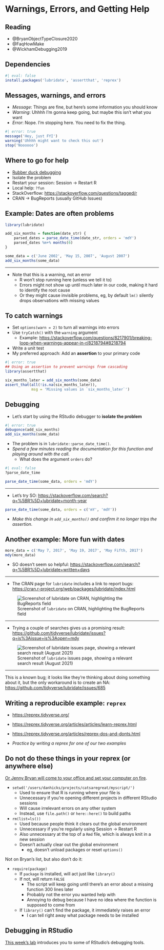 # Warnings, Errors, and Getting Help 

## Reading

- @BryanObjectTypeClosure2020
- @FaqHowMake
- @WickhamDebugging2019

## Dependencies

```r
#| eval: false
install.packages('lubridate', 'assertthat', 'reprex')
```

## Messages, warnings, and errors

- *Message*:  Things are fine, but here's some information you should know
- *Warning*:  Uhhhh I'm gonna keep going, but maybe this isn't what you want
- *Error*:  Nope.  I'm stopping here.  You need to fix the thing. 

```r
#| error: true
message('Hey, just FYI')
warning('Uhhhh might want to check this out')
stop('Noooooo')
```

## Where to go for help

- [Rubber duck debugging](https://en.wikipedia.org/wiki/Rubber_duck_debugging)
- Isolate the problem
- Restart your session: Session $\to$ Restart R
- Local help: `?fun`
- StackOverflow: <https://stackoverflow.com/questions/tagged/r>
- CRAN $\to$ BugReports (usually GitHub Issues)

## Example: Dates are often problems

```r
library(lubridate)

add_six_months = function(date_str) {
    parsed_dates = parse_date_time(date_str, orders = 'mdY')
    parsed_dates %m+% months(6) 
}

some_data = c('June 2002', 'May 15, 2007', 'August 2007')
add_six_months(some_data)
```

---

- Note that this is a warning, not an error
    - R won't stop running here (unless we tell it to)
    - Errors might not show up until much later in our code, making it hard to identify the root cause
    - Or they might cause invisible problems, eg, by default `lm()` silently drops observations with missing values

## To catch warnings

- Set `options(warn = 2)` to turn all warnings into errors
- Use `tryCatch()` with the `warning` argument
    - Example: <https://stackoverflow.com/questions/8217901/breaking-loop-when-warnings-appear-in-r/8218794#8218794>
- Write a unit test
- My preferred approach: Add an **assertion** to your primary code
    
```r
#| error: true
## Using an assertion to prevent warnings from cascading
library(assertthat)

six_months_later = add_six_months(some_data)
assert_that(all(!is.na(six_months_later)), 
            msg = 'Missing values in `six_months_later`')
```

## Debugging 

- Let's start by using the RStudio debugger to **isolate the problem**

```r
#| error: true
debugonce(add_six_months)
add_six_months(some_data)
```

- The problem is in `lubridate::parse_date_time()`.  
- *Spend a few minutes reading the documentation for this function and playing around with the call.* 
    - What does the argument `orders` do? 

```r
#| eval: false
?parse_date_time
```
```r
parse_date_time(some_data, orders = 'mdY')
```

---

- Let's try SO: <https://stackoverflow.com/search?q=%5BR%5D+lubridate+month-year>

```r
parse_date_time(some_data, orders = c('mY', 'mdY'))
```

- *Make this change in `add_six_months()` and confirm it no longer trips the assertion.* 

## Another example: More fun with dates

```r
more_data = c('May 7, 2017', 'May 19, 2017', 'May Fifth, 2017')
mdy(more_data)
```

- SO doesn't seem so helpful: <https://stackoverflow.com/search?q=%5BR%5D+lubridate+written+days>

---

- The CRAN page for `lubridate` includes a link to report bugs: <https://cran.r-project.org/web/packages/lubridate/index.html>

![Screenshot of `lubridate` on CRAN, highlighting the BugReports field](images/02-basics/lubridate_cran.png)

---

- Trying a couple of searches gives us a promising result: <https://github.com/tidyverse/lubridate/issues?q=is%3Aissue+is%3Aopen+mdy>
    
![Screenshot of `lubridate` issues page, showing a relevant search result (August 2021)](images/02-basics/lubridate_issues.png)

---

This is a known bug; it looks like they're thinking about doing something about it, but the only workaround is to create an NA:  <https://github.com/tidyverse/lubridate/issues/685>


## Writing a reproducible example: `reprex`

- <https://reprex.tidyverse.org/>
- <https://reprex.tidyverse.org/articles/articles/learn-reprex.html>
- <https://reprex.tidyverse.org/articles/reprex-dos-and-donts.html>

- *Practice by writing a reprex for one of our two examples*

## Do not do these things in your reprex (or anywhere else)

[Or Jenny Bryan will come to your office and set your computer on fire](https://www.tidyverse.org/blog/2017/12/workflow-vs-script/). 

- `setwd('/users/danhicks/projects/catsaregreat/myscript/')`
    - Used to ensure that R is running where your file is
    - Unnecessary if you're opening different projects in different RStudio sessions
    - Will cause irrelevant errors on any other system
    - Instead, use `file.path()` or `here::here()` to build paths
    
- `rm(list=ls())`
    - Used because people think it clears out the global environment
    - Unnecessary if you're regularly using Session $\to$ Restart R
    - Also unnecessary at the top of a `Rmd` file, which is always knit in a new session
    - Doesn't actually clear out the global environment
        - eg, doesn't unload packages or reset `options()`
        
Not on Bryan's list, but also don't do it: 

- `require(package)`
    - If `package` is installed, will act just like `library()`
    - If not, will return `FALSE`
        - The script will keep going until there's an error about a missing function 300 lines later
        - Probably not the error you wanted help with
        - Annoying to debug because I have no idea where the function is supposed to come from
    - If `library()` can't find the package, it immediately raises an error
        - I can tell right away what package needs to be installed

## Debugging in RStudio

[This week's lab](https://github.com/data-science-methods/lab-w03-debugging) introduces you to some of RStudio's debugging tools. 
